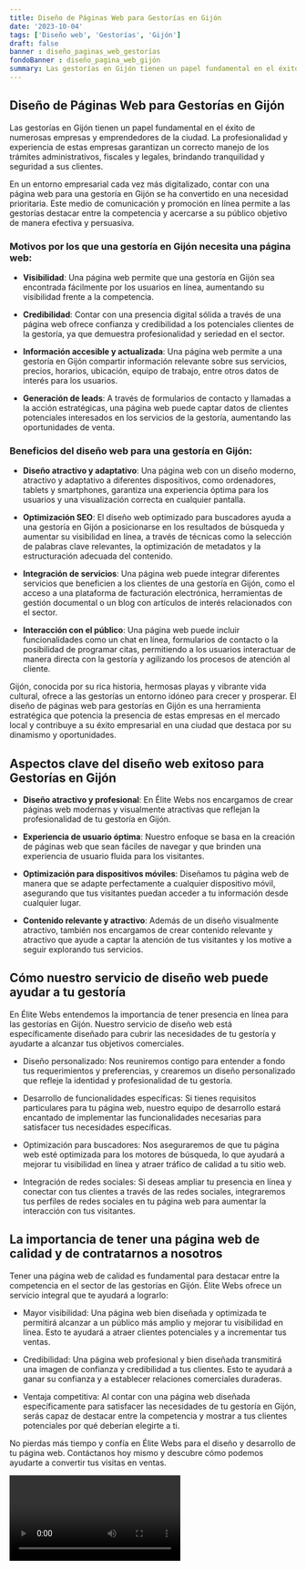 ```yaml
---
title: Diseño de Páginas Web para Gestorías en Gijón
date: '2023-10-04'
tags: ['Diseño web', 'Gestorías', 'Gijón']
draft: false
banner : diseño_paginas_web_gestorías
fondoBanner : diseño_pagina_web_gijón
summary: Las gestorías en Gijón tienen un papel fundamental en el éxito de numerosas empresas y emprendedores de la ciudad. La profesionalidad y experiencia de estas empresas garantizan un correcto manejo de los trámites administrativos, fiscales y legales, brindando tranquilidad y seguridad a sus clientes.
---
```


## Diseño de Páginas Web para Gestorías en Gijón

Las gestorías en Gijón tienen un papel fundamental en el éxito de numerosas empresas y emprendedores de la ciudad. La profesionalidad y experiencia de estas empresas garantizan un correcto manejo de los trámites administrativos, fiscales y legales, brindando tranquilidad y seguridad a sus clientes.

En un entorno empresarial cada vez más digitalizado, contar con una página web para una gestoría en Gijón se ha convertido en una necesidad prioritaria. Este medio de comunicación y promoción en línea permite a las gestorías destacar entre la competencia y acercarse a su público objetivo de manera efectiva y persuasiva.

### Motivos por los que una gestoría en Gijón necesita una página web:

- **Visibilidad**: Una página web permite que una gestoría en Gijón sea encontrada fácilmente por los usuarios en línea, aumentando su visibilidad frente a la competencia.

- **Credibilidad**: Contar con una presencia digital sólida a través de una página web ofrece confianza y credibilidad a los potenciales clientes de la gestoría, ya que demuestra profesionalidad y seriedad en el sector.

- **Información accesible y actualizada**: Una página web permite a una gestoría en Gijón compartir información relevante sobre sus servicios, precios, horarios, ubicación, equipo de trabajo, entre otros datos de interés para los usuarios.

- **Generación de leads**: A través de formularios de contacto y llamadas a la acción estratégicas, una página web puede captar datos de clientes potenciales interesados en los servicios de la gestoría, aumentando las oportunidades de venta.

### Beneficios del diseño web para una gestoría en Gijón:

- **Diseño atractivo y adaptativo**: Una página web con un diseño moderno, atractivo y adaptativo a diferentes dispositivos, como ordenadores, tablets y smartphones, garantiza una experiencia óptima para los usuarios y una visualización correcta en cualquier pantalla.

- **Optimización SEO**: El diseño web optimizado para buscadores ayuda a una gestoría en Gijón a posicionarse en los resultados de búsqueda y aumentar su visibilidad en línea, a través de técnicas como la selección de palabras clave relevantes, la optimización de metadatos y la estructuración adecuada del contenido.

- **Integración de servicios**: Una página web puede integrar diferentes servicios que beneficien a los clientes de una gestoría en Gijón, como el acceso a una plataforma de facturación electrónica, herramientas de gestión documental o un blog con artículos de interés relacionados con el sector.

- **Interacción con el público**: Una página web puede incluir funcionalidades como un chat en línea, formularios de contacto o la posibilidad de programar citas, permitiendo a los usuarios interactuar de manera directa con la gestoría y agilizando los procesos de atención al cliente.

Gijón, conocida por su rica historia, hermosas playas y vibrante vida cultural, ofrece a las gestorías un entorno idóneo para crecer y prosperar. El diseño de páginas web para gestorías en Gijón es una herramienta estratégica que potencia la presencia de estas empresas en el mercado local y contribuye a su éxito empresarial en una ciudad que destaca por su dinamismo y oportunidades.

<GifSeo />

<Cta />

## Aspectos clave del diseño web exitoso para Gestorías en Gijón

- **Diseño atractivo y profesional**: En Élite Webs nos encargamos de crear páginas web modernas y visualmente atractivas que reflejan la profesionalidad de tu gestoría en Gijón.

- **Experiencia de usuario óptima**: Nuestro enfoque se basa en la creación de páginas web que sean fáciles de navegar y que brinden una experiencia de usuario fluida para los visitantes.

- **Optimización para dispositivos móviles**: Diseñamos tu página web de manera que se adapte perfectamente a cualquier dispositivo móvil, asegurando que tus visitantes puedan acceder a tu información desde cualquier lugar.

- **Contenido relevante y atractivo**: Además de un diseño visualmente atractivo, también nos encargamos de crear contenido relevante y atractivo que ayude a captar la atención de tus visitantes y los motive a seguir explorando tus servicios.

## Cómo nuestro servicio de diseño web puede ayudar a tu gestoría

En Élite Webs entendemos la importancia de tener presencia en línea para las gestorías en Gijón. Nuestro servicio de diseño web está específicamente diseñado para cubrir las necesidades de tu gestoría y ayudarte a alcanzar tus objetivos comerciales.

- Diseño personalizado: Nos reuniremos contigo para entender a fondo tus requerimientos y preferencias, y crearemos un diseño personalizado que refleje la identidad y profesionalidad de tu gestoría.

- Desarrollo de funcionalidades específicas: Si tienes requisitos particulares para tu página web, nuestro equipo de desarrollo estará encantado de implementar las funcionalidades necesarias para satisfacer tus necesidades específicas.

- Optimización para buscadores: Nos aseguraremos de que tu página web esté optimizada para los motores de búsqueda, lo que ayudará a mejorar tu visibilidad en línea y atraer tráfico de calidad a tu sitio web.

- Integración de redes sociales: Si deseas ampliar tu presencia en línea y conectar con tus clientes a través de las redes sociales, integraremos tus perfiles de redes sociales en tu página web para aumentar la interacción con tus visitantes.

## La importancia de tener una página web de calidad y de contratarnos a nosotros

Tener una página web de calidad es fundamental para destacar entre la competencia en el sector de las gestorías en Gijón. Élite Webs ofrece un servicio integral que te ayudará a lograrlo:

- Mayor visibilidad: Una página web bien diseñada y optimizada te permitirá alcanzar a un público más amplio y mejorar tu visibilidad en línea. Esto te ayudará a atraer clientes potenciales y a incrementar tus ventas.

- Credibilidad: Una página web profesional y bien diseñada transmitirá una imagen de confianza y credibilidad a tus clientes. Esto te ayudará a ganar su confianza y a establecer relaciones comerciales duraderas.

- Ventaja competitiva: Al contar con una página web diseñada específicamente para satisfacer las necesidades de tu gestoría en Gijón, serás capaz de destacar entre la competencia y mostrar a tus clientes potenciales por qué deberían elegirte a ti.

No pierdas más tiempo y confía en Élite Webs para el diseño y desarrollo de tu página web. Contáctanos hoy mismo y descubre cómo podemos ayudarte a convertir tus visitas en ventas.

<Video />

<CtaBot job='Gestorías' city='Gijón'/>

<Gmaps query='Gijón+españa+maps' />